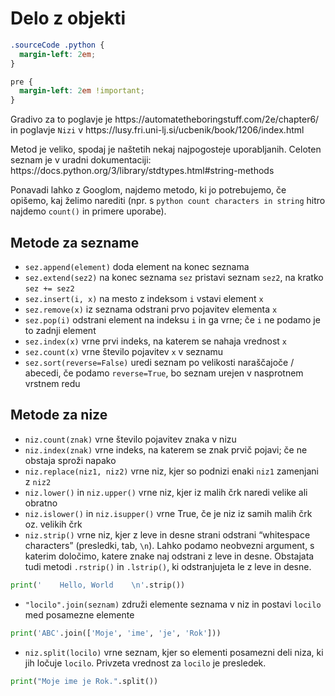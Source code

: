 # Delo z objekti

```css
.sourceCode .python {
  margin-left: 2em;
}

pre {
  margin-left: 2em !important;
}
```

Gradivo za to poglavje je https://automatetheboringstuff.com/2e/chapter6/ 
in poglavje `Nizi` v https://lusy.fri.uni-lj.si/ucbenik/book/1206/index.html

Metod je veliko, spodaj je naštetih nekaj najpogosteje uporabljanih. Celoten 
seznam je v uradni dokumentaciji: https://docs.python.org/3/library/stdtypes.html#string-methods

Ponavadi lahko z Googlom, najdemo metodo, ki jo potrebujemo, če opišemo, kaj želimo 
narediti (npr. s `python count characters in string` hitro najdemo `count()` in primere uporabe).

## Metode za sezname

- `sez.append(element)` doda element na konec seznama
- `sez.extend(sez2)` na konec seznama `sez` pristavi seznam `sez2`, na kratko `sez += sez2`
- `sez.insert(i, x)` na mesto z indeksom `i` vstavi element `x`
- `sez.remove(x)` iz seznama odstrani prvo pojavitev elementa `x`
- `sez.pop(i)` odstrani element na indeksu `i` in ga vrne; če `i` ne podamo je to zadnji element
- `sez.index(x)` vrne prvi indeks, na katerem se nahaja vrednost `x`
- `sez.count(x)` vrne število pojavitev `x` v seznamu
- `sez.sort(reverse=False)` uredi seznam po velikosti naraščajoče / abecedi, če podamo `reverse=True`, bo seznam urejen v nasprotnem vrstnem redu

## Metode za nize

- `niz.count(znak)` vrne število pojavitev znaka v nizu
- `niz.index(znak)` vrne indeks, na katerem se znak prvič pojavi; če ne obstaja sproži napako
- `niz.replace(niz1, niz2)` vrne niz, kjer so podnizi enaki `niz1` zamenjani z `niz2`
- `niz.lower()` in `niz.upper()` vrne niz, kjer iz malih črk naredi velike ali obratno
- `niz.islower()` in `niz.isupper()` vrne True, če je niz iz samih malih črk oz. velikih črk
- `niz.strip()` vrne niz, kjer z leve in desne strani odstrani "whitespace characters" (presledki, tab, `\n`). Lahko podamo neobvezni argument, s katerim določimo, katere znake 
naj odstrani z leve in desne. Obstajata tudi metodi `.rstrip()` in `.lstrip()`, ki odstranjujeta le z leve in desne.
```python
print('    Hello, World    \n'.strip())
```
- `"locilo".join(seznam)` združi elemente seznama v niz in postavi `locilo` 
med posamezne elemente
```python
print('ABC'.join(['Moje', 'ime', 'je', 'Rok']))
```
- `niz.split(locilo)` vrne seznam, kjer so elementi posamezni deli niza, ki jih 
ločuje `locilo`. Privzeta vrednost za `locilo` je presledek.
```python
print("Moje ime je Rok.".split())
```
